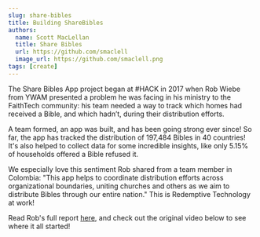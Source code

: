 ```yaml
---
slug: share-bibles
title: Building ShareBibles
authors:
  name: Scott MacLellan
  title: Share Bibles
  url: https://github.com/smaclell
  image_url: https://github.com/smaclell.png
tags: [create]
---
```



The Share Bibles App project began at #HACK in 2017 when Rob Wiebe from YWAM presented a problem he was facing in his ministry to the FaithTech community: his team needed a way to track which homes had received a Bible, and which hadn’t, during their distribution efforts.

<!--truncate-->

A team formed, an app was built, and has been going strong ever since! So far, the app has tracked the distribution of 197,484 Bibles in 40 countries! It's also helped to collect data for some incredible insights, like only 5.15% of households offered a Bible refused it.

We especially love this sentiment Rob shared from a team member in Colombia: "This app helps to coordinate distribution efforts across organizational boundaries, uniting churches and others as we aim to distribute Bibles through our entire nation." This is Redemptive Technology at work!

Read Rob's full report [here](https://robandcy.wordpress.com/2023/04/05/share-bibles-report/), and check out the original video below to see where it all started!

<div className={styles.videos}>
  <YouTubeVideo id="kwTbmAnFzrc" title="The Making of the ShareBibles App" />
</div>
